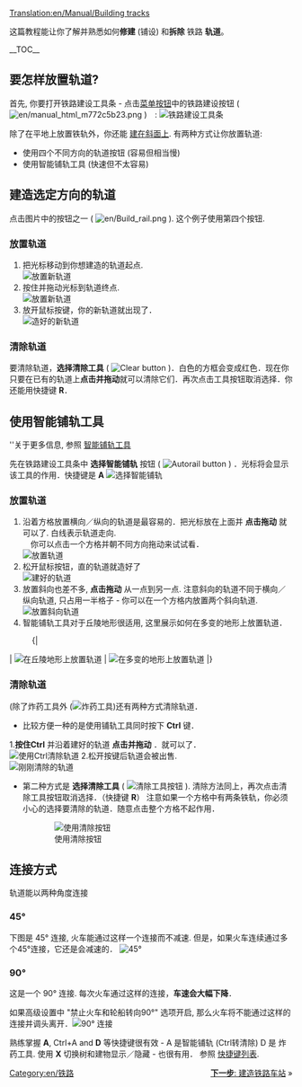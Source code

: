 [[Translation:en/Manual/Building tracks]]
{{zh/教程}}

<!-- for search bot mainly -->
这篇教程能让你了解并熟悉如何'''修建''' (铺设) 和'''拆除''' 铁路 '''轨道'''。

__TOC__
==要怎样放置轨道?==

首先, 你要打开铁路建设工具条 - 点击[[en/Manual/Game interface#The_Menu_bar|菜单按钮]]中的铁路建设按钮 ( [[File:en/manual html m772c5b23.png]] )　:
[[File:en/Railroad Construction.png|none|frame|铁路建设工具条]]

除了在平地上放置铁轨外，你还能 [[en/Archive/Manual/Settings/Build on slopes|建在斜面上]]. 有两种方式让你放置轨道:
* 使用四个不同方向的轨道按钮 (容易但相当慢)
* 使用智能铺轨工具 (快速但不太容易)

== 建造选定方向的轨道 ==

点击图片中的按钮之一 ( [[File:en/Build rail.png]] ). 这个例子使用第四个按钮.

=== 放置轨道 ===
#把光标移动到你想建造的轨道起点.<br/>[[File:en/Laying track 1.png|none|frame|放置新轨道]]
#按住并拖动光标到轨道终点.<br/>[[File:en/Laying track 2.png|none|frame|放置新轨道]]
#放开鼠标按键，你的新轨道就出现了．<br/>[[File:en/Laying track 3.png|none|frame|造好的新轨道]]

=== 清除轨道 === 
要清除轨道，'''选择清除工具''' ( [[File:en/Toggle clear active.png|Clear button]] )．白色的方框会变成红色．现在你只要在已有的轨道上'''点击并拖动'''就可以清除它们．再次点击工具按钮取消选择．你还能用快捷键 '''R'''．

== 使用智能铺轨工具 ==
''关于更多信息, 参照 [[en/Archive/Manual/Autorail|智能铺轨工具]]

先在铁路建设工具条中 '''选择智能铺轨''' 按钮 ( [[File:en/Build autorail.png|Autorail button]] ) ．光标将会显示该工具的作用．快捷键是 '''A'''
[[File:en/AutorailTut1.png|none|frame|选择智能铺轨]]

=== 放置轨道 ===
#沿着方格放置横向／纵向的轨道是最容易的．把光标放在上面并 '''点击拖动''' 就可以了. 白线表示轨道走向.<br/>　你可以点击一个方格并朝不同方向拖动来试试看．<br/>[[File:en/AutorailTut2.png|none|frame|放置轨道]]
#松开鼠标按钮，直的轨道就造好了<br/>[[File:en/AutorailTut3.png|none|frame|建好的轨道]]
#放置斜向也差不多, '''点击拖动''' 从一点到另一点. 注意斜向的轨道不同于横向／纵向轨道, 只占用一半格子 - 你可以在一个方格内放置两个斜向轨道.<br/>[[File:en/AutorailTut4.png|none|frame|放置斜向轨道]]
#智能铺轨工具对于丘陵地形很适用, 这里展示如何在多变的地形上放置轨道．
:{|
| [[File:en/AutorailTut5.png|none|frame|在丘陵地形上放置轨道]]
| [[File:en/AutorailTut6.png|none|frame|在多变的地形上放置轨道]]
|}
=== 清除轨道 ===
(除了炸药工具外 ([[File:en/Clear title.png|炸药工具]])还有两种方式清除轨道．

*比较方便一种的是使用铺轨工具同时按下 '''Ctrl''' 键．

1.'''按住Ctrl''' 并沿着建好的轨道 '''点击并拖动''' ．就可以了．<br/>
[[File:en/AutorailTut7.png|none|frame|使用Ctrl清除轨道]]
2.松开按键后轨道会被出售.<br/>
[[File:en/AutorailTut8.png|none|frame|刚刚清除的轨道]]

*第二种方式是 '''选择清除工具''' ( [[File:en/Toggle clear active.png|清除工具按钮]] ). 清除方法同上，再次点击清除工具按钮取消选择．（快捷键 '''R'''）  注意如果一个方格中有两条铁轨，你必须小心的选择要清除的轨道．随意点击整个方格不起作用．
:[[File:en/AutorailTut11.png|none|frame|使用清除按钮]]

== 连接方式 ==
轨道能以两种角度连接
===45&#176;=== 
下图是 45&#176; 连接, 火车能通过这样一个连接而不减速. 但是，如果火车连续通过多个45&#176;连接，它还是会减速的． 
[[File:en/AutorailTut9.png|frame|none|45&#176;]]

===90&#176;===
这是一个 90&#176; 连接. 每次火车通过这样的连接，'''车速会大幅下降'''．

如果高级设置中 "禁止火车和轮船转向90&#176;" 选项开启, 那么火车将不能通过这样的连接并调头离开．[[File:en/AutorailTut10.png|frame|none|90&#176; 连接]]

熟练掌握 '''A''', Ctrl+A and '''D''' 等快捷键很有效 - A 是智能铺轨 (Ctrl转清除) D 是 炸药工具. 使用 '''X''' 切换树和建物显示／隐藏 - 也很有用． 参照 [[en/Manual/Hotkeys|快捷键列表]].

<span style="float: right">[[zh/Manual/教程/建造列车车站|'''下一步''': 建造铁路车站]] &raquo;</span>

[[Category:en/铁路]]